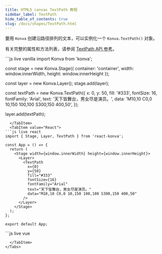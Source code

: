 ```yaml
---
title: HTML5 canvas TextPath 教程
sidebar_label: TextPath
hide_table_of_contents: true
slug: /docs/shapes/TextPath.html
---
```


要用 `Konva` 创建沿路径排列的文本，可以实例化一个 `Konva.TextPath()` 对象。

有关完整的属性和方法列表，请参阅 [TextPath API 参考](/api/Konva.TextPath.html)。


<Tabs>
  <TabItem value="Vanilla" default>
```js live vanilla
import Konva from 'konva';

const stage = new Konva.Stage({
  container: 'container',
  width: window.innerWidth,
  height: window.innerHeight
});

const layer = new Konva.Layer();
stage.add(layer);

const textPath = new Konva.TextPath({
  x: 0,
  y: 50,
  fill: '#333',
  fontSize: 16,
  fontFamily: 'Arial',
  text: '天下皆舞台，男女尽是演员。',
  data: 'M10,10 C0,0 10,150 100,100 S300,150 400,50',
});

layer.add(textPath);
```
  </TabItem>
  <TabItem value="React">
```js live react
import { Stage, Layer, TextPath } from 'react-konva';

const App = () => {
  return (
    <Stage width={window.innerWidth} height={window.innerHeight}>
      <Layer>
        <TextPath
          x={0}
          y={50}
          fill="#333"
          fontSize={16}
          fontFamily="Arial"
          text="天下皆舞台，男女尽是演员。"
          data="M10,10 C0,0 10,150 100,100 S300,150 400,50"
        />
      </Layer>
    </Stage>
  );
};

export default App;
```
  </TabItem>
  <TabItem value="Vue">
```js live vue
<template>
  <v-stage :config="stageSize">
    <v-layer>
      <v-text-path :config="textPathConfig" />
    </v-layer>
  </v-stage>
</template>

<script setup>
const stageSize = {
  width: window.innerWidth,
  height: window.innerHeight
};

const textPathConfig = {
  x: 0,
  y: 50,
  fill: '#333',
  fontSize: 16,
  fontFamily: 'Arial',
  text: "天下皆舞台，男女尽是演员。",
  data: 'M10,10 C0,0 10,150 100,100 S300,150 400,50'
};
</script>
```
  </TabItem>
</Tabs>